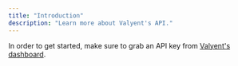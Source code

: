 ```yaml
---
title: "Introduction"
description: "Learn more about Valyent's API."
---
```


In order to get started, make sure to grab an API key from [Valyent's dashboard](https://console.valyent.cloud).

